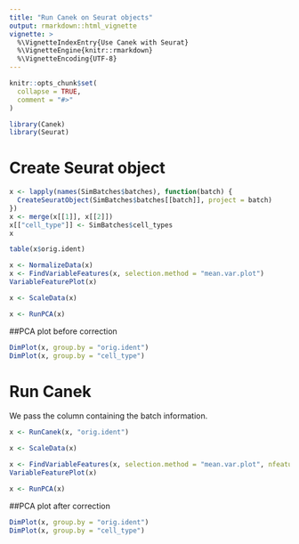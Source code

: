 ```yaml
---
title: "Run Canek on Seurat objects"
output: rmarkdown::html_vignette
vignette: >
  %\VignetteIndexEntry{Use Canek with Seurat}
  %\VignetteEngine{knitr::rmarkdown}
  %\VignetteEncoding{UTF-8}
---
```


```r
knitr::opts_chunk$set(
  collapse = TRUE,
  comment = "#>"
)
```

```r
library(Canek)
library(Seurat)
```

# Create Seurat object

```r
x <- lapply(names(SimBatches$batches), function(batch) {
  CreateSeuratObject(SimBatches$batches[[batch]], project = batch) 
})
x <- merge(x[[1]], x[[2]])
x[["cell_type"]] <- SimBatches$cell_types
x
```


```r
table(x$orig.ident)
```



```r
x <- NormalizeData(x)
x <- FindVariableFeatures(x, selection.method = "mean.var.plot")
VariableFeaturePlot(x)
```

```r
x <- ScaleData(x)
```

```r
x <- RunPCA(x)
```

##PCA plot before correction
```r
DimPlot(x, group.by = "orig.ident")
DimPlot(x, group.by = "cell_type")
```
# Run Canek

We pass the column containing the batch information.

```r
x <- RunCanek(x, "orig.ident")
```


```r
x <- ScaleData(x)
```

```r
x <- FindVariableFeatures(x, selection.method = "mean.var.plot", nfeatures = 500)
VariableFeaturePlot(x)
```


```r
x <- RunPCA(x)
```

##PCA plot after correction
```r
DimPlot(x, group.by = "orig.ident")
DimPlot(x, group.by = "cell_type")
```

